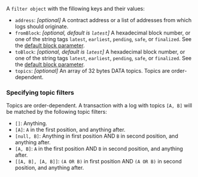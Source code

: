 A `filter object` with the fillowing keys and their values:

- `address`: _[optional]_ A contract address or a list of addresses from which logs should originate.
- `fromBlock`: _[optional, default is `latest`]_ A hexadecimal block number, or one of the string tags `latest`, `earliest`, `pending`, `safe`, or `finalized`. See the [default block parameter](https://ethereum.org/en/developers/docs/apis/json-rpc/#default-block).
- `toBlock`: _[optional, default is `latest`]_ A hexadecimal block number, or one of the string tags `latest`, `earliest`, `pending`, `safe`, or `finalized`. See the [default block parameter](https://ethereum.org/en/developers/docs/apis/json-rpc/#default-block).
- `topics`: _[optional]_ An array of 32 bytes DATA topics. Topics are order-dependent.

### Specifying topic filters

Topics are order-dependent. A transaction with a log with topics `[A, B]` will be matched by the following topic filters:

- `[]`: Anything.
- `[A]`: `A` in the first position, and anything after.
- `[null, B]`: Anything in first position AND `B` in second position, and anything after.
- `[A, B]`: `A` in the first position AND `B` in second position, and anything after.
- `[[A, B], [A, B]]`: `(A OR B)` in first position AND `(A OR B)` in second position, and anything after.
